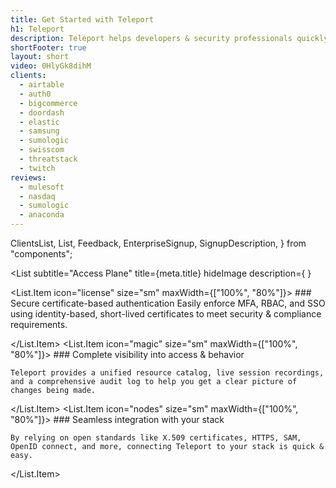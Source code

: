 ```yaml
---
title: Get Started with Teleport
h1: Teleport
description: Teleport helps developers & security professionals quickly and securely access servers, applications, Kubernetes clusters, and databases from anywhere, across all environments.
shortFooter: true
layout: short
video: 0HlyGk8dihM
clients:
  - airtable
  - auth0
  - bigcommerce
  - doordash
  - elastic
  - samsung
  - sumologic
  - swisscom
  - threatstack
  - twitch
reviews:
  - mulesoft
  - nasdaq
  - sumologic
  - anaconda
---
```


  ClientsList,
  List,
  Feedback,
  EnterpriseSignup,
  SignupDescription,
} from "components";

<List
  subtitle="Access Plane"
  title={meta.title}
  hideImage
  description={
    <SignupDescription description={meta.description} video={meta.video}>
      <EnterpriseSignup />
    </SignupDescription>
  }
>
  <List.Item icon="license" size="sm" maxWidth={["100%", "80%"]}>
    ### Secure certificate-based authentication
    Easily enforce MFA, RBAC, and SSO using identity-based, short-lived certificates to meet security & compliance requirements.

  </List.Item>
  <List.Item icon="magic" size="sm" maxWidth={["100%", "80%"]}>
    ### Complete visibility into access & behavior

    Teleport provides a unified resource catalog, live session recordings, and a comprehensive audit log to help you get a clear picture of changes being made.

  </List.Item>
  <List.Item icon="nodes" size="sm" maxWidth={["100%", "80%"]}>
    ### Seamless integration with your stack

    By relying on open standards like X.509 certificates, HTTPS, SAM, OpenID connect, and more, connecting Teleport to your stack is quick & easy.

  </List.Item>
</List>

<ClientsList clients={meta.clients} bg="page-bg" />

<Feedback reviews={meta.reviews} />
